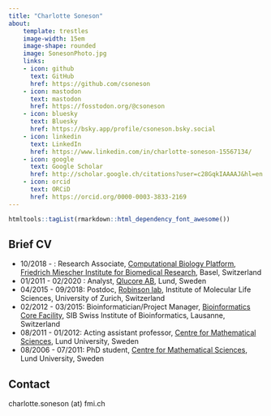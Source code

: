 ```yaml
---
title: "Charlotte Soneson"
about:
    template: trestles
    image-width: 15em
    image-shape: rounded
    image: SonesonPhoto.jpg
    links:
    - icon: github
      text: GitHub
      href: https://github.com/csoneson
    - icon: mastodon
      text: mastodon
      href: https://fosstodon.org/@csoneson
    - icon: bluesky
      text: Bluesky
      href: https://bsky.app/profile/csoneson.bsky.social
    - icon: linkedin
      text: LinkedIn
      href: https://www.linkedin.com/in/charlotte-soneson-15567134/
    - icon: google
      text: Google Scholar
      href: http://scholar.google.ch/citations?user=c28GqkIAAAAJ&hl=en
    - icon: orcid
      text: ORCiD
      href: https://orcid.org/0000-0003-3833-2169
---
```


```r
htmltools::tagList(rmarkdown::html_dependency_font_awesome())
```

## Brief CV

-   10/2018 - : Research Associate, [Computational Biology Platform](https://www.fmi.ch/research/platforms/platform.html?plt=115), [Friedrich Miescher Institute for Biomedical Research](https://www.fmi.ch/), Basel, Switzerland
-   01/2011 - 02/2020 : Analyst, [Qlucore AB](http://qlucore.com), Lund, Sweden
-   04/2015 - 09/2018: Postdoc, [Robinson lab](https://robinsonlabuzh.github.io/), Institute of Molecular Life Sciences, University of Zurich, Switzerland
-   02/2012 - 03/2015: Bioinformatician/Project Manager, [Bioinformatics Core Facility](https://www.sib.swiss/mauro-delorenzi-frederic-schutz-group), SIB Swiss Institute of Bioinformatics, Lausanne, Switzerland
-   08/2011 - 01/2012: Acting assistant professor, [Centre for Mathematical Sciences](http://maths.lu.se), Lund University, Sweden
-   08/2006 - 07/2011: PhD student, [Centre for Mathematical Sciences](http://maths.lu.se), Lund University, Sweden

## Contact

<i class="fa fa-envelope-o"></i> charlotte.soneson (at) fmi.ch
